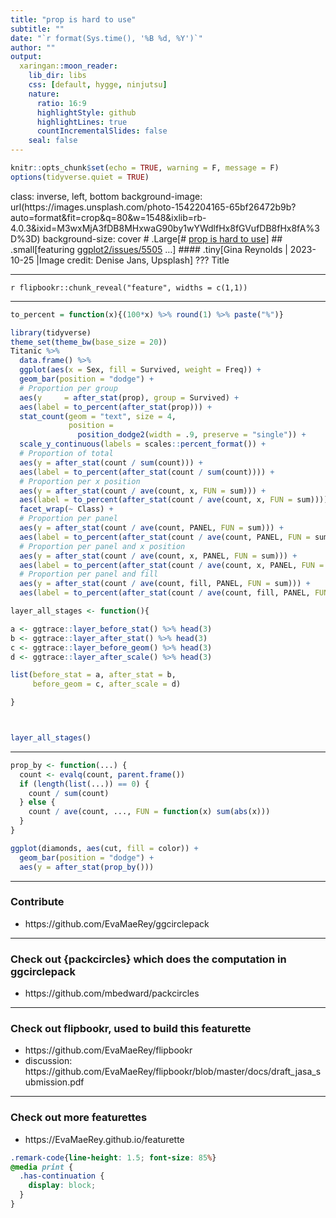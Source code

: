 ```yaml
---
title: "prop is hard to use"
subtitle: ""
date: "`r format(Sys.time(), '%B %d, %Y')`"
author: ""
output:
  xaringan::moon_reader:
    lib_dir: libs
    css: [default, hygge, ninjutsu]
    nature:
      ratio: 16:9
      highlightStyle: github
      highlightLines: true
      countIncrementalSlides: false
    seal: false
---
```





```r
knitr::opts_chunk$set(echo = TRUE, warning = F, message = F)
options(tidyverse.quiet = TRUE)
```

class: inverse, left, bottom
background-image: url(https://images.unsplash.com/photo-1542204165-65bf26472b9b?auto=format&fit=crop&q=80&w=1548&ixlib=rb-4.0.3&ixid=M3wxMjA3fDB8MHxwaG90by1wYWdlfHx8fGVufDB8fHx8fA%3D%3D)
background-size: cover
# .Large[# [prop is hard to use](https://github.com/tidyverse/ggplot2/issues/5505)]
## .small[featuring [ggplot2/issues/5505]() ...]
#### .tiny[Gina Reynolds | 2023-10-25 |Image credit: Denise Jans, Upsplash]
???
Title 

---


`r flipbookr::chunk_reveal("feature", widths = c(1,1))`

---

```r
to_percent = function(x){(100*x) %>% round(1) %>% paste("%")}

library(tidyverse)
theme_set(theme_bw(base_size = 20))
Titanic %>% 
  data.frame() %>% 
  ggplot(aes(x = Sex, fill = Survived, weight = Freq)) +
  geom_bar(position = "dodge") +
  # Proportion per group
  aes(y     = after_stat(prop), group = Survived) +
  aes(label = to_percent(after_stat(prop))) + 
  stat_count(geom = "text", size = 4,
             position = 
               position_dodge2(width = .9, preserve = "single")) +
  scale_y_continuous(labels = scales::percent_format()) +
  # Proportion of total
  aes(y = after_stat(count / sum(count))) +
  aes(label = to_percent(after_stat(count / sum(count)))) +
  # Proportion per x position
  aes(y = after_stat(count / ave(count, x, FUN = sum))) +
  aes(label = to_percent(after_stat(count / ave(count, x, FUN = sum)))) +
  facet_wrap(~ Class) +
  # Proportion per panel
  aes(y = after_stat(count / ave(count, PANEL, FUN = sum))) +
  aes(label = to_percent(after_stat(count / ave(count, PANEL, FUN = sum)))) +
  # Proportion per panel and x position
  aes(y = after_stat(count / ave(count, x, PANEL, FUN = sum))) +
  aes(label = to_percent(after_stat(count / ave(count, x, PANEL, FUN = sum)))) +
  # Proportion per panel and fill
  aes(y = after_stat(count / ave(count, fill, PANEL, FUN = sum))) +
  aes(label = to_percent(after_stat(count / ave(count, fill, PANEL, FUN = sum))))
```


```r
layer_all_stages <- function(){

a <- ggtrace::layer_before_stat() %>% head(3)
b <- ggtrace::layer_after_stat() %>% head(3)
c <- ggtrace::layer_before_geom() %>% head(3)
d <- ggtrace::layer_after_scale() %>% head(3)

list(before_stat = a, after_stat = b, 
     before_geom = c, after_scale = d)

}



layer_all_stages()

```

---


```r
prop_by <- function(...) {
  count <- evalq(count, parent.frame())
  if (length(list(...)) == 0) {
    count / sum(count)
  } else {
    count / ave(count, ..., FUN = function(x) sum(abs(x)))
  }
}

ggplot(diamonds, aes(cut, fill = color)) +
  geom_bar(position = "dodge") + 
  aes(y = after_stat(prop_by()))

```



---

### Contribute

- https://github.com/EvaMaeRey/ggcirclepack

---



### Check out {packcircles} which does the computation in ggcirclepack

- https://github.com/mbedward/packcircles

---

### Check out flipbookr, used to build this featurette

- https://github.com/EvaMaeRey/flipbookr
- discussion: https://github.com/EvaMaeRey/flipbookr/blob/master/docs/draft_jasa_submission.pdf 

---

### Check out more featurettes

- https://EvaMaeRey.github.io/featurette




```css
.remark-code{line-height: 1.5; font-size: 85%}
@media print {
  .has-continuation {
    display: block;
  }
}
```

